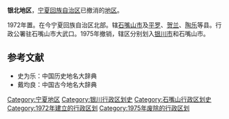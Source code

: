 '''银北地区'''，[[宁夏回族自治区|宁夏回族自治区]]已撤消的[[地区行政公署|地区]]。

1972年置。在今宁夏回族自治区北部。辖[[石嘴山市|石嘴山市]]及[[平罗县|平罗]]、[[贺兰县|贺兰]]、[[陶乐县|陶乐]]等县。行政公署驻石嘴山市大武口。1975年撤销，辖区分别划入[[银川市|银川市]]和石嘴山市。 

==参考文献==
*史为乐：中国历史地名大辞典
*戴均良：中国古今地名大辞典

{{中华人民共和国行政区划小作品}}
[[Category:宁夏地区|Category:宁夏地区]]
[[Category:银川行政区划史|Category:银川行政区划史]]
[[Category:石嘴山行政区划史|Category:石嘴山行政区划史]]
[[Category:1972年建立的行政区划|Category:1972年建立的行政区划]]
[[Category:1975年废除的行政区划|Category:1975年废除的行政区划]]
